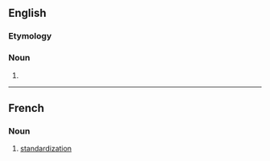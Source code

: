 ==English==

===Etymology===
{{suffix|standardise|ation|lang=en}}

===Noun===
{{en-noun}}

# {{standard spelling of|standardization|from=British spelling|lang=en}}

----

==French==

===Noun===
{{fr-noun|f}}

# [[standardization]]